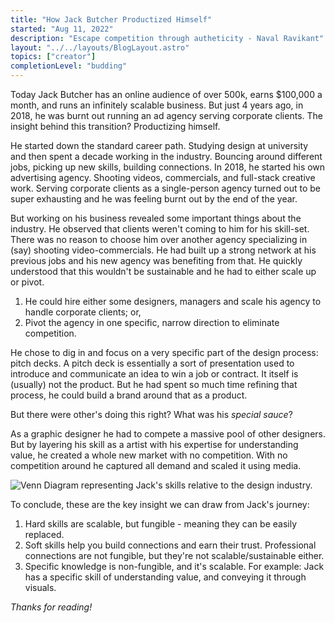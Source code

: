 ```yaml
---
title: "How Jack Butcher Productized Himself"
started: "Aug 11, 2022"
description: "Escape competition through autheticity - Naval Ravikant"
layout: "../../layouts/BlogLayout.astro"
topics: ["creator"]
completionLevel: "budding"
---
```


Today Jack Butcher has an online audience of over 500k, earns $100,000 a month, and runs an infinitely scalable business. But just 4 years ago, in 2018, he was burnt out running an ad agency serving corporate clients. The insight behind this transition? Productizing himself.

He started down the standard career path. Studying design at university and then spent a decade working in the industry. Bouncing around different jobs, picking up new skills, building connections. In 2018, he started his own advertising agency. Shooting videos, commercials, and full-stack creative work. Serving corporate clients as a single-person agency turned out to be super exhausting and he was feeling burnt out by the end of the year.

But working on his business revealed some important things about the industry. He observed that clients weren't coming to him for his skill-set. There was no reason to choose him over another agency specializing in (say) shooting video-commercials. He had built up a strong network at his previous jobs and his new agency was benefiting from that. He quickly understood that this wouldn't be sustainable and he had to either scale up or pivot.
1. He could hire either some designers, managers and scale his agency to handle corporate clients; or,
2. Pivot the agency in one specific, narrow direction to eliminate competition.

He chose to dig in and focus on a very specific part of the design process: pitch decks. A pitch deck is essentially a sort of presentation used to introduce and communicate an idea to win a job or contract. It itself is (usually) not the product. But he had spent so much time refining that process, he could build a brand around that as a product.

But there were other's doing this right? What was his *special sauce*?

As a graphic designer he had to compete a massive pool of other designers. But by layering his skill as a artist with his expertise for understanding value, he created a whole new market with no competition. With no competition around he captured all demand and scaled it using media.

![Venn Diagram representing Jack's skills relative to the design industry.](/blog-assets/venn.svg "Venn Diagram representing Jack's skills relative to the design industry.")

To conclude, these are the key insight we can draw from Jack's journey:

1. Hard skills are scalable, but fungible - meaning they can be easily replaced.
2. Soft skills help you build connections and earn their trust. Professional connections are not fungible, but they're not scalable/sustainable either.
3. Specific knowledge is non-fungible, and it's scalable. For example: Jack has a specific skill of understanding value, and conveying it through visuals.

*Thanks for reading!*
